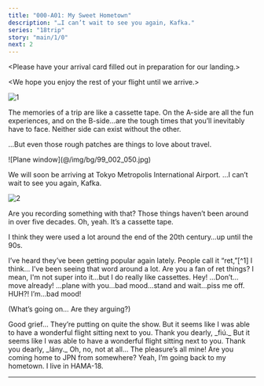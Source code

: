 ```yaml
---
title: "000-A01: My Sweet Hometown"
description: "…I can’t wait to see you again, Kafka."
series: "18trip"
story: "main/1/0"
next: 2
---
```



<Divider loc="Plane"/>

<Box type="radio">
&lt;Please have your arrival card filled out in preparation for our landing.&gt;

&lt;We hope you enjoy the rest of your flight until we arrive.&gt;
</Box>

![1](1.jpg)

The memories of a trip are like a cassette tape. On the A-side are all the fun experiences, and on the B-side…are the tough times that you’ll inevitably have to face. Neither side can exist without the other.

…But even those rough patches are things to love about travel.

<p class="bg">![Plane window](@/img/bg/99_002_050.jpg)</p>

<Box type="radio">
We will soon be arriving at Tokyo Metropolis International Airport.
</Box>

<Bubble mc>
…I can’t wait to see you again, Kafka.
</Bubble>

![2](2.jpg)

<Bubble character="Kuguri" name="Seatmate">
Are you recording something with that? Those things haven’t been around in over five decades.
</Bubble>

<Bubble mc>
Oh, yeah. It’s a cassette tape.

I think they were used a lot around the end of the 20th century…up until the 90s.
</Bubble>

<Bubble character="Kuguri" name="Seatmate">
I’ve heard they’ve been getting popular again lately. People call it “ret,”[^1] I think… I’ve been seeing that word around a lot. Are you a fan of ret things?
</Bubble>

<Bubble mc>
I mean, I'm not super into it…but I do really like cassettes.
</Bubble>

<Bubble character="Renga" unknown>
Hey! …Don’t…move already!
</Bubble>

<Bubble character="Liguang" unknown>
…plane with you…bad mood…stand and wait…piss me off.
</Bubble>

<Bubble character="Renga" unknown>
HUH?! I’m…bad mood!
</Bubble>

<Bubble mc>
<p class="t">(What’s going on… Are they arguing?)</p>
</Bubble>

<Bubble character="Kuguri" name="Seatmate">
Good grief… They’re putting on quite the show.

<Diff g="m">
But it seems like I was able to have a wonderful flight sitting next to you. Thank you dearly, _fiú._
</Diff>
<Diff g="f">
But it seems like I was able to have a wonderful flight sitting next to you. Thank you dearly, _lány._
</Diff>
</Bubble>

<Bubble mc>
Oh, no, not at all… The pleasure’s all mine!
</Bubble>

<Bubble character="Kuguri" name="Seatmate">
Are you coming home to JPN from somewhere?
</Bubble>

<Bubble mc>
Yeah, I’m going back to my hometown. I live in HAMA-18.
</Bubble>

---

[^1]: From レトい, a made-up word made to be an alternative to the word レトロ, which directly translates to "retro."
